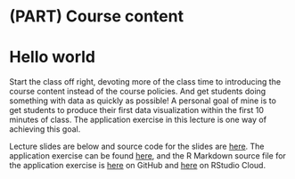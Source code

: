 # (PART) Course content {-}

# Hello world {#hello-world}

Start the class off right, devoting more of the class time to introducing the 
course content instead of the course policies. And get students doing something 
with data as quickly as possible! A personal goal of mine is to get students to
produce their first data visualization within the first 10 minutes of class. The 
application exercise in this lecture is one way of achieving this goal.

Lecture slides are below and source code for the slides are [here](https://github.com/rstudio-education/datascience-box/tree/master/slides/u0_d01-welcome). 
The application exercise can be found [here](/appex/ae-01-un-votes/ae-01-un-votes.html), and the R Markdown source file for the application exercise is [here](https://github.com/rstudio-education/datascience-box/tree/master/appex/ae-01-un-votes) on GitHub 
and [here](https://rstudio.cloud/spaces/1655/project/32445) on RStudio Cloud.
